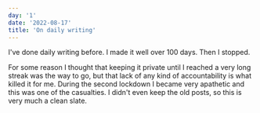 ```yaml
---
day: '1'
date: '2022-08-17'
title: 'On daily writing'
---
```


I've done daily writing before. I made it well over 100 days. Then I stopped.

For some reason I thought that keeping it private until I reached a very long streak was the way to go, but that lack of any kind of accountability is what killed it for me. During the second lockdown I became very apathetic and this was one of the casualties. I didn't even keep the old posts, so this is very much a clean slate.
